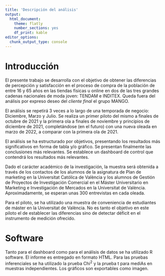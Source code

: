 ```yaml
---
title: 'Descripción del análisis'
output: 
  html_document: 
    theme: flatly
    number_sections: yes
    df_print: kable
editor_options: 
  chunk_output_type: console
---
```


# Introducción

El presente trabajo se desarrolla con el objetivo de obtener las diferencias de percepción y satisfacción en el proceso de compra de la población de
entre 16 y 65 años en las tiendas físicas u online en dos de las tres grandes cadenas nacionales de moda joven: TENDAM e INDITEX. Queda fuera del
análisis por expreso deseo del *cliente final* el grupo MANGO.

El análisis se repetirá 3 veces a lo largo de una temporada de negocio: Diciembre, Marzo y Julio. Se realiza un primer piloto del mismo a finales de
octubre de 2021 y la primera ola a finales de noviembre y principios de diciembre de 2021, completándose (en el futuro) con una nueva oleada en marzo
de 2022, a comparar con la primera ola de 2021.

El análisis se ha estructurado por objetivos, presentando los resultados más significativos en forma de tabla y/o gráfico. Se presentan finalmente las
conclusiones más relevantes. Se establece un dashboard de control que contendrá los resultados más relevantes.

Dado el carácter académico de la investigación, la muestra será obtenida a través de los contactos de los alumnos de la asignatura de Plan de
marketing en la Universitat Católica de València y los alumnos de Gestión de Proyectos de Investigación Comercial en el Máster Universitario en
Marketing e Investigación de Mercados en la Universitat de València. Aproximadamente, se esperan unas 300 entrevistas en cada oleada.

Para el piloto, se ha utilizado una muestra de conveniencia de estudiantes de máster en la Universitat de València. No es tanto el objetivo en este
piloto el de establecer las diferencias sino de detectar déficit en el instrumento de medición ofrecido.

# Software

Tanto para el dashboard como para el análisis de datos se ha utilizado R software. El informe es entregado en formato HTML. Para las pruebas
inferenciales se ha utilizado la prueba Chi<sup>2</sup> y la prueba t para mediAs en muestras independientes. Los gráficos son exportables como
imagen.
